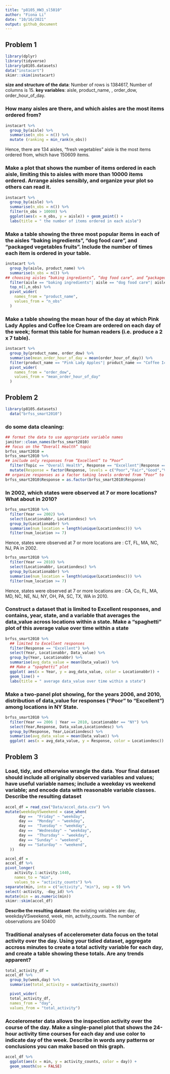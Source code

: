 ```yaml
---
title: "p8105_HW3_sl5010"
author: "Fiona Li"
date: "10/16/2021"
output: github_document
---
```

## Problem 1

```r
library(dplyr)
library(tidyverse)
library(p8105.datasets)
data("instacart")
skimr::skim(instacart)
```

**size and structure of the data**: Number of rows is 1384617, Number of columns is 15. **key variables**: aisle, product_name, , order_dow, order_hour_of_day.

### How many aisles are there, and which aisles are the most items ordered from?

```r
instacart %>%
  group_by(aisle) %>%
  summarise(n_obs = n()) %>%
  mutate (ranking = min_rank(n_obs))
```
Hence, there are 134 aisles, "fresh vegetables" aisle is the most items ordered from, which have 	150609 items.

### Make a plot that shows the number of items ordered in each aisle, limiting this to aisles with more than 10000 items ordered. Arrange aisles sensibly, and organize your plot so others can read it.

```r
instacart %>%
  group_by(aisle) %>%
  summarise(n_obs = n()) %>%
  filter(n_obs > 10000) %>%
  ggplot(aes(x = n_obs, y = aisle)) + geom_point() +
  labs(title = " the number of items ordered in each aisle")
```

### Make a table showing the three most popular items in each of the aisles “baking ingredients”, “dog food care”, and “packaged vegetables fruits”. Include the number of times each item is ordered in your table.

```r
instacart %>%
  group_by(aisle, product_name) %>%
  summarise(n_obs = n()) %>%
## choosing aisles “baking ingredients”, “dog food care”, and “packaged vegetables fruits”.
  filter(aisle == "baking ingredients"| aisle == "dog food care"| aisle == "packaged vegetables fruits") %>%
  top_n(1,n_obs) %>%
  pivot_wider(
    names_from = "product_name", 
    values_from = "n_obs"
  )
```
### Make a table showing the mean hour of the day at which Pink Lady Apples and Coffee Ice Cream are ordered on each day of the week; format this table for human readers (i.e. produce a 2 x 7 table).

```r
instacart %>%
  group_by(product_name, order_dow) %>%
  summarise(mean_order_hour_of_day = mean(order_hour_of_day)) %>%
  filter(product_name == "Pink Lady Apples"| product_name == "Coffee Ice Cream") %>%
  pivot_wider(
    names_from = "order_dow", 
    values_from = "mean_order_hour_of_day"
  )
```

## Problem 2

```r
library(p8105.datasets)
  data("brfss_smart2010")
```

### do some data cleaning:

```r
## format the data to use appropriate variable names
janitor::clean_names(brfss_smart2010)
## focus on the “Overall Health” topic
brfss_smart2010 = 
brfss_smart2010 %>%
## include only responses from “Excellent” to “Poor”
  filter(Topic == "Overall Health", Response == "Excellent"|Response =="Poor" |Response == "Fair"|Response == "Very good"|Response =="Good") %>%
  mutate(Response = factor(Response, levels = c("Poor","Fair","Good","Very good","Excellent")))
## organize responses as a factor taking levels ordered from “Poor” to “Excellent”
brfss_smart2010$Response = as.factor(brfss_smart2010$Response)
```

### In 2002, which states were observed at 7 or more locations? What about in 2010?

```r
brfss_smart2010 %>%
  filter(Year == 2002) %>%
  select(Locationabbr, Locationdesc) %>%
  group_by(Locationabbr) %>%
  summarise(num_location = length(unique(Locationdesc))) %>%
  filter(num_location >= 7)
```
Hence, states were observed at 7 or more locations are : CT, FL, MA, NC, NJ, PA in 2002.

```r
brfss_smart2010 %>%
  filter(Year == 2010) %>%
  select(Locationabbr, Locationdesc) %>%
  group_by(Locationabbr) %>%
  summarise(num_location = length(unique(Locationdesc))) %>%
  filter(num_location >= 7)
```
Hence, states were observed at 7 or more locations are : CA, Co, FL, MA, MD, NC, NE, NJ, NY, OH, PA, SC, TX, WA in 2010.

### Construct a dataset that is limited to Excellent responses, and contains, year, state, and a variable that averages the data_value across locations within a state. Make a “spaghetti” plot of this average value over time within a state

```r
brfss_smart2010 %>%
  ## limited to Excellent responses
  filter(Response == "Excellent") %>%
  select(Year, Locationabbr, Data_value) %>%
  group_by(Year, Locationabbr) %>%
  summarise(avg_data_value = mean(Data_value)) %>%
  ## Make a “spaghetti” plot
  ggplot( aes(x = Year, y = avg_data_value, color = Locationabbr)) + 
  geom_line() +
  labs(title = " average data_value over time within a state")
```

### Make a two-panel plot showing, for the years 2006, and 2010, distribution of data_value for responses (“Poor” to “Excellent”) among locations in NY State.

```r
brfss_smart2010 %>%
  filter(Year == 2006 | Year == 2010, Locationabbr == "NY") %>%
  select(Year,Response, Data_value,Locationdesc) %>%
  group_by(Response, Year,Locationdesc) %>%
  summarise(avg_data_value = mean(Data_value)) %>%
  ggplot( aes(x = avg_data_value, y = Response, color = Locationdesc)) + geom_point() + facet_grid(. ~ Year) + labs(title = "two-panel plot for the years 2006, and 2010 of distribution of data_value for responses among locations in NY State")
```
## Problem 3

### Load, tidy, and otherwise wrangle the data. Your final dataset should include all originally observed variables and values; have useful variable names; include a weekday vs weekend variable; and encode data with reasonable variable classes. Describe the resulting dataset 

```r
accel_df = read_csv("Data/accel_data.csv") %>%
mutate(weekdayVSweekend = case_when(
      day ==  "Friday" ~ "weekday",
      day ==  "Monday" ~ "weekday",
      day ==  "Tuesday" ~ "weekday",
      day ==  "Wednesday" ~ "weekday",
      day ==  "Thursday" ~ "weekday",
      day == "Sunday" ~ "weekend",
      day == "Saturday" ~ "weekend",
  ))
```

```r
accel_df =
accel_df %>%
pivot_longer(
    activity.1:activity.1440,
    names_to = "min", 
    values_to = "activity_counts") %>%
separate(min, into = c("activity", "min"), sep = 9) %>%
select(-activity, -day_id) %>%
mutate(min = as.numeric(min))
skimr::skim(accel_df)
```
**Describe the resulting dataset**: the existing variables are: day, weekdayVSweekend, week, min, activity_counts. The number of observations are 50400


### Traditional analyses of accelerometer data focus on the total activity over the day. Using your tidied dataset, aggregate accross minutes to create a total activity variable for each day, and create a table showing these totals. Are any trends apparent?

```r
total_activity_df =
accel_df %>%
  group_by(week,day) %>%
  summarise(total_activity = sum(activity_counts))

  pivot_wider(
  total_activity_df,
  names_from = "day", 
  values_from = "total_activity")
```

### Accelerometer data allows the inspection activity over the course of the day. Make a single-panel plot that shows the 24-hour activity time courses for each day and use color to indicate day of the week. Describe in words any patterns or conclusions you can make based on this graph.

```r
accel_df %>%
  ggplot(aes(x = min, y = activity_counts, color = day)) + 
  geom_smooth(se = FALSE) 
```

